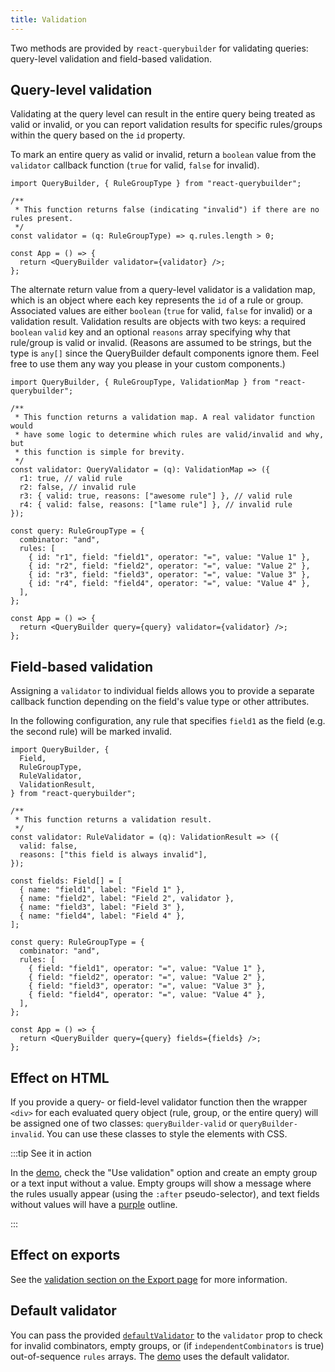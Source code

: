 ```yaml
---
title: Validation
---
```



<TypeScriptAdmonition />

Two methods are provided by `react-querybuilder` for validating queries: query-level validation and field-based validation.

## Query-level validation

Validating at the query level can result in the entire query being treated as valid or invalid, or you can report validation results for specific rules/groups within the query based on the `id` property.

To mark an entire query as valid or invalid, return a `boolean` value from the `validator` callback function (`true` for valid, `false` for invalid).

```tsx
import QueryBuilder, { RuleGroupType } from "react-querybuilder";

/**
 * This function returns false (indicating "invalid") if there are no rules present.
 */
const validator = (q: RuleGroupType) => q.rules.length > 0;

const App = () => {
  return <QueryBuilder validator={validator} />;
};
```

The alternate return value from a query-level validator is a validation map, which is an object where each key represents the `id` of a rule or group. Associated values are either `boolean` (`true` for valid, `false` for invalid) or a validation result. Validation results are objects with two keys: a required `boolean` `valid` key and an optional `reasons` array specifying why that rule/group is valid or invalid. (Reasons are assumed to be strings, but the type is `any[]` since the QueryBuilder default components ignore them. Feel free to use them any way you please in your custom components.)

```tsx
import QueryBuilder, { RuleGroupType, ValidationMap } from "react-querybuilder";

/**
 * This function returns a validation map. A real validator function would
 * have some logic to determine which rules are valid/invalid and why, but
 * this function is simple for brevity.
 */
const validator: QueryValidator = (q): ValidationMap => ({
  r1: true, // valid rule
  r2: false, // invalid rule
  r3: { valid: true, reasons: ["awesome rule"] }, // valid rule
  r4: { valid: false, reasons: ["lame rule"] }, // invalid rule
});

const query: RuleGroupType = {
  combinator: "and",
  rules: [
    { id: "r1", field: "field1", operator: "=", value: "Value 1" },
    { id: "r2", field: "field2", operator: "=", value: "Value 2" },
    { id: "r3", field: "field3", operator: "=", value: "Value 3" },
    { id: "r4", field: "field4", operator: "=", value: "Value 4" },
  ],
};

const App = () => {
  return <QueryBuilder query={query} validator={validator} />;
};
```

## Field-based validation

Assigning a `validator` to individual fields allows you to provide a separate callback function depending on the field's value type or other attributes.

In the following configuration, any rule that specifies `field1` as the field (e.g. the second rule) will be marked invalid.

```tsx
import QueryBuilder, {
  Field,
  RuleGroupType,
  RuleValidator,
  ValidationResult,
} from "react-querybuilder";

/**
 * This function returns a validation result.
 */
const validator: RuleValidator = (q): ValidationResult => ({
  valid: false,
  reasons: ["this field is always invalid"],
});

const fields: Field[] = [
  { name: "field1", label: "Field 1" },
  { name: "field2", label: "Field 2", validator },
  { name: "field3", label: "Field 3" },
  { name: "field4", label: "Field 4" },
];

const query: RuleGroupType = {
  combinator: "and",
  rules: [
    { field: "field1", operator: "=", value: "Value 1" },
    { field: "field2", operator: "=", value: "Value 2" },
    { field: "field3", operator: "=", value: "Value 3" },
    { field: "field4", operator: "=", value: "Value 4" },
  ],
};

const App = () => {
  return <QueryBuilder query={query} fields={fields} />;
};
```

## Effect on HTML

If you provide a query- or field-level validator function then the wrapper `<div>` for each evaluated query object (rule, group, or the entire query) will be assigned one of two classes: `queryBuilder-valid` or `queryBuilder-invalid`. You can use these classes to style the elements with CSS.

:::tip See it in action

In the [demo](https://react-querybuilder.github.io/react-querybuilder/), check the "Use validation" option and create an empty group or a text input without a value. Empty groups will show a message where the rules usually appear (using the `:after` pseudo-selector), and text fields without values will have a [purple](https://meyerweb.com/eric/thoughts/2014/06/19/rebeccapurple/) outline.

:::

## Effect on exports

See the [validation section on the Export page](./export#validation) for more information.

## Default validator

You can pass the provided [`defaultValidator`](./misc#defaultvalidator) to the `validator` prop to check for invalid combinators, empty groups, or (if `independentCombinators` is true) out-of-sequence `rules` arrays. The [demo](https://react-querybuilder.github.io/react-querybuilder/) uses the default validator.
